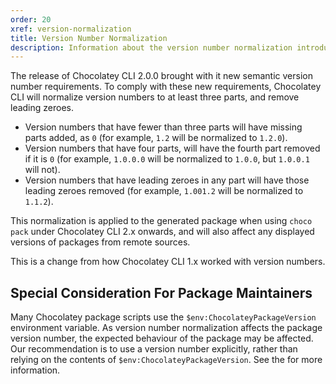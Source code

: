 ```yaml
---
order: 20
xref: version-normalization
title: Version Number Normalization
description: Information about the version number normalization introduced in Chocolatey CLI 2.0.0.
---
```


The release of Chocolatey CLI 2.0.0 brought with it new semantic version number requirements. To comply with these new requirements, Chocolatey CLI will normalize version numbers to at least three parts, and remove leading zeroes.

* Version numbers that have fewer than three parts will have missing parts added, as `0` (for example, `1.2` will be normalized to `1.2.0`).
* Version numbers that have four parts, will have the fourth part removed if it is `0` (for example, `1.0.0.0` will be normalized to `1.0.0`, but `1.0.0.1` will not).
* Version numbers that have leading zeroes in any part will have those leading zeroes removed (for example, `1.001.2` will be normalized to `1.1.2`).

This normalization is applied to the generated package when using `choco pack` under Chocolatey CLI 2.x onwards, and will also affect any displayed versions of packages from remote sources.

This is a change from how Chocolatey CLI 1.x worked with version numbers.

## Special Consideration For Package Maintainers

Many Chocolatey package scripts use the `$env:ChocolateyPackageVersion` environment variable. As version number normalization affects the package version number, the expected behaviour of the package may be affected. Our recommendation is to use a version number explicitly, rather than relying on the contents of `$env:ChocolateyPackageVersion`. See the <Xref title="PowerShell Environmental Variables Reference" value="powershell-reference" anchor="environment-variables" /> for more information.
